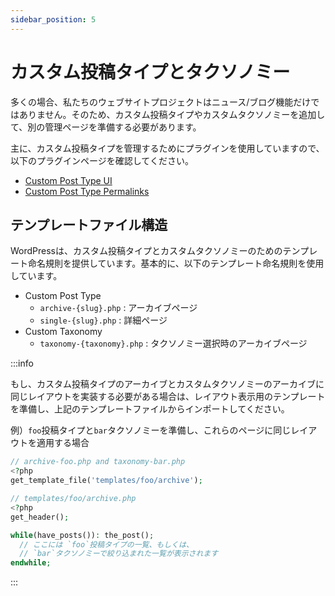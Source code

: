 ```yaml
---
sidebar_position: 5
---
```


# カスタム投稿タイプとタクソノミー

多くの場合、私たちのウェブサイトプロジェクトはニュース/ブログ機能だけではありません。そのため、カスタム投稿タイプやカスタムタクソノミーを追加して、別の管理ページを準備する必要があります。

主に、カスタム投稿タイプを管理するためにプラグインを使用していますので、以下のプラグインページを確認してください。

- [Custom Post Type UI](/docs/wordpress/plugins/custom-post/custom-post-type-ui)
- [Custom Post Type Permalinks](/docs/wordpress/plugins/custom-post/custom-post-type-permalinks)

## テンプレートファイル構造

WordPressは、カスタム投稿タイプとカスタムタクソノミーのためのテンプレート命名規則を提供しています。基本的に、以下のテンプレート命名規則を使用しています。

- Custom Post Type
  - `archive-{slug}.php` : アーカイブページ
  - `single-{slug}.php` : 詳細ページ
- Custom Taxonomy
  - `taxonomy-{taxonomy}.php` : タクソノミー選択時のアーカイブページ

:::info

もし、カスタム投稿タイプのアーカイブとカスタムタクソノミーのアーカイブに同じレイアウトを実装する必要がある場合は、レイアウト表示用のテンプレートを準備し、上記のテンプレートファイルからインポートしてください。

例）`foo`投稿タイプと`bar`タクソノミーを準備し、これらのページに同じレイアウトを適用する場合

```php
// archive-foo.php and taxonomy-bar.php
<?php
get_template_file('templates/foo/archive');
```

```php
// templates/foo/archive.php
<?php
get_header();

while(have_posts()): the_post();
  // ここには `foo`投稿タイプの一覧、もしくは、
  // `bar`タクソノミーで絞り込まれた一覧が表示されます
endwhile;
```

:::

